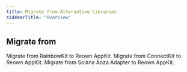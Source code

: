 ```yaml
---
title: Migrate from Alternative Libraries
sidebarTitle: "Overview"
---
```



## Migrate from

<CardGroup cols={2}>
  <Card title="RainbowKit" href="./from-rainbowkit-next">
    Migrate from RainbowKit to Reown AppKit.
  </Card>

  <Card title="ConnectKit" href="./from-connectkit-next">
    Migrate from ConnectKit to Reown AppKit.
  </Card>

  <Card title="Anza Adapter" href="./from-anza-adapter-react">
    Migrate from Solana Anza Adapter to Reown AppKit.
  </Card>
</CardGroup>
